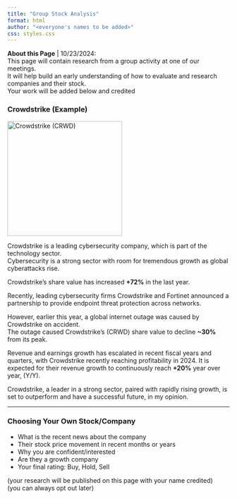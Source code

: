 ```yaml
---
title: "Group Stock Analysis"
format: html
author: "<everyone's names to be added>"
css: styles.css
---
```


<div class="info-box">
**About this Page** | <span class="something1">10/23/2024:</span>  
<span class="smalltext-black">This page will contain research from a group activity at one of our meetings.  
It will help build an early understanding of how to evaluate and research companies and their stock.  
Your work will be added below and credited</span></div>

<span class="blank-line"></span>

### <span class = "red">Crowdstrike <span class="smalltext-black">(Example)</span></span>

<img src="/hidden-pngs/hidden-crowdstrike.png" class="image" width="260" alt="Crowdstrike (CRWD)">

Crowdstrike is a leading cybersecurity company, which is part of the technology sector.  
Cybersecurity is a strong sector with room for tremendous growth as global cyberattacks rise.

Crowdstrike's share value has increased <span class = "green">**+72%**</span> in the last year.

Recently, leading cybersecurity firms Crowdstrike and Fortinet announced a partnership to provide endpoint threat protection across networks.

However, earlier this year, a global internet outage was caused by Crowdstrike on accident.  
The outage caused Crowdstrike's (CRWD) share value to decline **~30%** from its peak.

Revenue and earnings growth has escalated in recent fiscal years and quarters, with Crowdstrike recently reaching profitability in 2024. It is expected for their revenue growth to continuously reach **+20%** year over year, (Y/Y).

Crowdstrike, a leader in a strong sector, paired with rapidly rising growth, is set to outperform and have a successful future, in my opinion.

---

### <span class = "red">Choosing Your Own Stock/Company</span>

- What is the recent news about the company 
- Their stock price movement in recent months or years
- Why you are confident/interested
- Are they a growth company
- Your final rating: <span class = "highlight2">Buy, Hold, Sell</span>

<span class = "smalltext-black">(your research will be published on this page with your name credited)  
(you can always opt out later)</span>